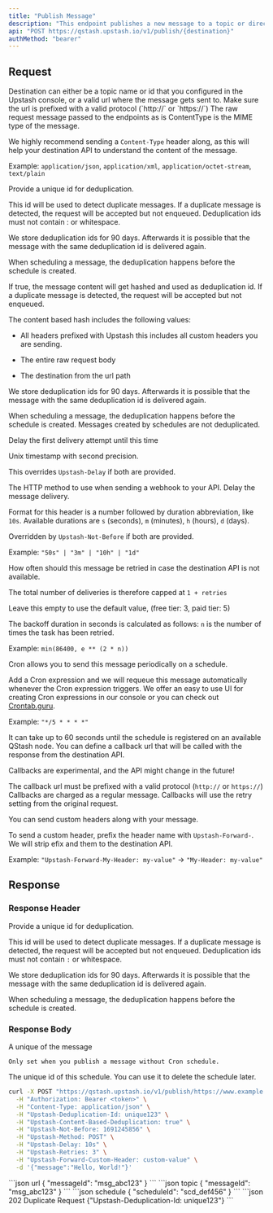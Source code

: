```yaml
---
title: "Publish Message"
description: "This endpoint publishes a new message to a topic or directly to a url "
api: "POST https://qstash.upstash.io/v1/publish/{destination}"
authMethod: "bearer"
---
```


## Request

<ParamField path="destination" type="string" required>
  Destination can either be a topic name or id that you configured in the
  Upstash console, or a valid url where the message gets sent to. Make sure the
  url is prefixed with a valid protocol (`http://` or `https://`)
</ParamField>

<ParamField body="body" type="string">
  The raw request message passed to the endpoints as is
</ParamField>

<ParamField header="Content-Type" type="string" >
ContentType is the MIME type of the message.

We highly recommend sending a `Content-Type` header along, as this will help
your destination API to understand the content of the message.

Example: `application/json`, `application/xml`, `application/octet-stream`,
`text/plain`

</ParamField>

<ParamField header="Upstash-Deduplication-Id" type="string">
Provide a unique id for deduplication.

This id will be used to detect duplicate messages. If a duplicate message is detected, the request will be accepted but not enqueued. Deduplication ids must not contain : or whitespace.

We store deduplication ids for 90 days. Afterwards it is possible that the message with the same deduplication id is delivered again.

When scheduling a message, the deduplication happens before the schedule is created.

</ParamField>

<ParamField header="Upstash-Content-Based-Deduplication" type="boolean" >

If true, the message content will get hashed and used as deduplication id. If a duplicate message is detected, the request will be accepted but not enqueued.

The content based hash includes the following values:

- All headers prefixed with Upstash this includes all custom headers you are sending.

- The entire raw request body

- The destination from the url path

We store deduplication ids for 90 days. Afterwards it is possible that the message with the same deduplication id is delivered again.

When scheduling a message, the deduplication happens before the schedule is created. Messages created by schedules are not deduplicated.

</ParamField>

<ParamField header="Upstash-Not-Before" type="int" >
	Delay the first delivery attempt until this time

Unix timestamp with second precision.

This overrides `Upstash-Delay` if both are provided.

</ParamField>

<ParamField header="Upstash-Method" type="string" >
	The HTTP method to use when sending a webhook to your API.

</ParamField>

<ParamField header="Upstash-Delay" type="string" >
  Delay the message delivery.

Format for this header is a number followed by duration abbreviation, like
`10s`. Available durations are `s` (seconds), `m` (minutes), `h` (hours), `d`
(days).

Overridden by `Upstash-Not-Before` if both are provided.

Example: `"50s" | "3m" | "10h" | "1d"`

</ParamField>

<ParamField header="Upstash-Retries" type="int"  >
  How often should this message be retried in case the destination API is not available.

The total number of deliveries is therefore capped at `1 + retries`

Leave this empty to use the default value, (free tier: 3, paid tier: 5)

The backoff duration in seconds is calculated as follows: `n` is the number of
times the task has been retried.

Example: `min(86400, e ** (2 * n))`

</ParamField>

<ParamField header="Upstash-Cron" type="string"  >
Cron allows you to send this message periodically on a schedule.

Add a Cron expression and we will requeue this message automatically whenever the Cron expression triggers. We offer an easy to use UI for creating Cron expressions in our console or you can check out [Crontab.guru](https://crontab.guru).

Example: `"*/5 * * * *"`

<Note>
It can take up to 60 seconds until the schedule is registered on an available QStash node.
</Note>
</ParamField>

<ParamField header="Upstash-Callback" type="string">
  You can define a callback url that will be called with the response from the destination API.

Callbacks are experimental, and the API might change in the future!

The callback url must be prefixed with a valid protocol (`http://` or `https://`) Callbacks are charged as a regular message. Callbacks will use the retry setting from the original request.

</ParamField>

<ParamField header="Upstash-Forward-*" type="string" >
 You can send custom headers along with your message.

To send a custom header, prefix the header name with `Upstash-Forward-`. We will strip efix and them to the destination API.

Example: `"Upstash-Forward-My-Header: my-value"` -> `"My-Header: my-value"`

</ParamField>

## Response

### Response Header

<ResponseField name="Upstash-Deduplication-Id" type="string">
Provide a unique id for deduplication.

This id will be used to detect duplicate messages. If a duplicate message is detected, the request will be accepted but not enqueued. Deduplication ids must not contain `:` or whitespace.

We store deduplication ids for 90 days. Afterwards it is possible that the message with the same deduplication id is delivered again.

When scheduling a message, the deduplication happens before the schedule is created.

</ResponseField>

### Response Body

<ResponseField name="messageId" type="string" required>
    A unique of the message

    Only set when you publish a message without Cron schedule.

</ResponseField>

<ResponseField name="scheduleId" type="string" required>
  The unique id of this schedule. You can use it to delete the schedule later.
</ResponseField>

<RequestExample>

```sh
curl -X POST "https://qstash.upstash.io/v1/publish/https://www.example.com" \
  -H "Authorization: Bearer <token>" \
  -H "Content-Type: application/json" \
  -H "Upstash-Deduplication-Id: unique123" \
  -H "Upstash-Content-Based-Deduplication: true" \
  -H "Upstash-Not-Before: 1691245856" \
  -H "Upstash-Method: POST" \
  -H "Upstash-Delay: 10s" \
  -H "Upstash-Retries: 3" \
  -H "Upstash-Forward-Custom-Header: custom-value" \
  -d '{"message":"Hello, World!"}'
```

</RequestExample>

<ResponseExample>
```json url
{
  "messageId": "msg_abc123"
}
```
```json topic
{
  "messageId": "msg_abc123"
}
```
```json schedule
{
  "scheduleId": "scd_def456"
}
```
</ResponseExample>

<ResponseExample>
  ```json 202 Duplicate Request
  {"Upstash-Deduplication-Id: unique123"}
  ```
</ResponseExample>
